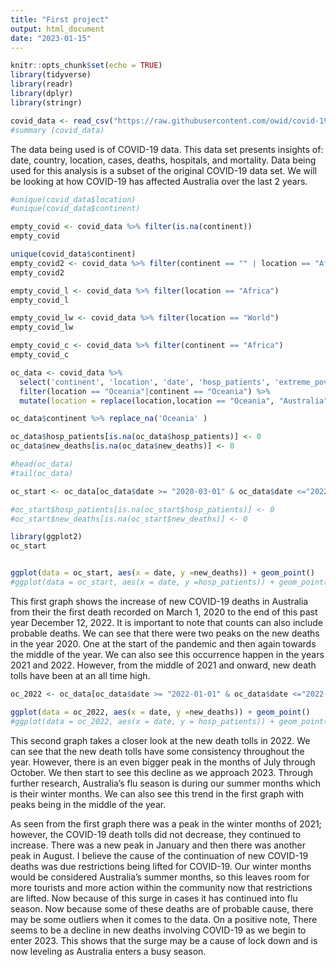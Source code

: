 ```yaml
---
title: "First project"
output: html_document
date: "2023-01-15"
---
```


```r
knitr::opts_chunk$set(echo = TRUE)
library(tidyverse)
library(readr)
library(dplyr)
library(stringr)
```

```r
covid_data <- read_csv("https://raw.githubusercontent.com/owid/covid-19-data/master/public/data/owid-covid-data.csv")
#summary (covid_data)
```
The data being used is of COVID-19 data. This data set presents insights of: date, country, location, cases, deaths, hospitals, and mortality. Data being used for this analysis is a subset of the original COVID-19 data set. We will be looking at how COVID-19 has affected Australia over the last 2 years. 


```r
#unique(covid_data$location)
#unique(covid_data$continent)

empty_covid <- covid_data %>% filter(is.na(continent))
empty_covid 

unique(covid_data$continent)
empty_covid2 <- covid_data %>% filter(continent == "" | location == "Africa")
empty_covid2

empty_covid_l <- covid_data %>% filter(location == "Africa")
empty_covid_l

empty_covid_lw <- covid_data %>% filter(location == "World")
empty_covid_lw

empty_covid_c <- covid_data %>% filter(continent == "Africa")
empty_covid_c

```

```r
oc_data <- covid_data %>% 
  select('continent', 'location', 'date', 'hosp_patients', 'extreme_poverty','new_deaths', 'total_deaths') %>%
  filter(location == "Oceania"|continent == "Oceania") %>%
  mutate(location = replace(location,location == "Oceania", "Australia"))
```


```r
oc_data$continent %>% replace_na('Oceania' )

oc_data$hosp_patients[is.na(oc_data$hosp_patients)] <- 0
oc_data$new_deaths[is.na(oc_data$new_deaths)] <- 0

#head(oc_data)
#tail(oc_data)
```


```r
oc_start <- oc_data[oc_data$date >= "2020-03-01" & oc_data$date <="2022-12-31", ]

#oc_start$hosp_patients[is.na(oc_start$hosp_patients)] <- 0
#oc_start$new_deaths[is.na(oc_start$new_deaths)] <- 0

```


```r
library(ggplot2)
oc_start


ggplot(data = oc_start, aes(x = date, y =new_deaths)) + geom_point()
#ggplot(data = oc_start, aes(x = date, y =hosp_patients)) + geom_point()
```

This first graph shows the increase of new COVID-19 deaths in Australia from their the first death recorded on March 1, 2020 to the end of this past year December 12, 2022. It is important to note that counts can also include probable deaths. We can see that there were two peaks on the new deaths in the year 2020. One at the start of the pandemic and then again towards the middle of the year. We can also see this occurrence happen in the years 2021 and 2022. However, from the middle of 2021 and onward, new death tolls have been at an all time high. 


```r
oc_2022 <- oc_data[oc_data$date >= "2022-01-01" & oc_data$date <="2022-12-31", ]

ggplot(data = oc_2022, aes(x = date, y =new_deaths)) + geom_point()
#ggplot(data = oc_2022, aes(x = date, y = hosp_patients)) + geom_point()
```
This second graph takes a closer look at the new death tolls in 2022. We can see that the new death tolls have some consistency throughout the year. However, there is an even bigger peak in the months of July through October. We then start to see this decline as we approach 2023. Through further research, Australia’s flu season is during our summer months which is their winter months. We can also see this trend in the first graph with peaks being in the middle of the year. 


As seen from the first graph there was a peak in the winter months of 2021; however, the COVID-19 death tolls did not decrease, they continued to increase. There was a new peak in January and then there was another peak in August. I believe the cause of the continuation of new COVID-19 deaths was due restrictions being lifted for COVID-19. Our winter months would be considered Australia’s summer months, so this leaves room for more tourists and more action within the community now that restrictions are lifted. Now because of this surge in cases it has continued into flu season. Now because some of these deaths are of probable cause, there may be some outliers when it comes to the data. On a positive note, There seems to be a decline in new deaths involving COVID-19 as we begin to enter 2023. This shows that the surge may be a cause of lock down and is now leveling as Australia enters a busy season. 



